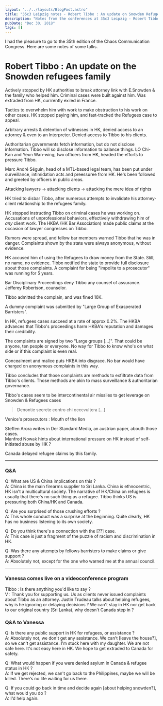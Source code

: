 ```yaml
---
layout: "../../layouts/BlogPost.astro"
title: "35c3 Leipzig notes - Robert Tibbo : An update on Snowden Refugees"
description: "Notes from the conferences at 35c3 Leipzig - Robert Tibbo : An update on Snowden Refugees"
pubDate: "Dec 30, 2018"
tags: []
---
```


I had the pleasure to go to the 35th edition of the Chaos Communication Congress. Here are some notes of some talks.

# Robert Tibbo : An update on the Snowden refugees family

Actively stopped by HK authorities to break attorney link with E.Snowden & the family who helped him. Criminal cases were built against him. Was extraded from HK, currrently exiled in France.

Tactics to overwhelm him with work to make obstruction to his work on other cases. HK stopped paying him, and fast-tracked the Refugees case to appeal.

Arbitrary arrests & detention of witnesses in HK, denied access to an attorney & even to an Interpreter. Denied access to Tibbo to his clients.

Authoritarian governments fetch information, but do not disclose information. Tibbo will so disclose information to balance things. LO Chi-Kan and Yeun Wan-wing, two officers from HK, headed the efforts to pressure Tibbo.

Marc André Séguin, head of a MTL-based legal team, has been put under surveillance, intimidation acts and preessuree from HK. He's been followed and greeted by officers in public areas.

Attacking lawyers -> attacking clients -> attacking the mere idea of rights

HK tried to disbar Tibbo, after numerous attempts to invalidate his attorney-client relationship to the refugees family.

HK stopped instructing Tibbo on criminal cases he was working on. Accusations of unprofessional behaviors, effectively withdrawing him of *any* client work. The HKBA (HK Bar Association) made public claims at the occasion of lawyer congresses on Tibbo. 

Rumors were spread, and fellow bar members warned Tibbo that he was in danger. Complaints shown by the state were always anonymous, without evidence.

HK accused him of using the Refugees to draw money from the State. Still, no name, no evidence. Tibbo notified the state to provide full disclosure about those complaints. A complaint for being "impolite to a prosecutor" was running for 5 years.  

Bar Disciplinary Proceedings deny Tibbo any counsel of assurance. Jefferey Robertson, counselor.

Tibbo admitted the complain, and was fined 10K.  

A dummy complaint was submitted by "Large Group of Exasperated Barristers". 

In HK, refugees cases succeed at a rate of approx 0.2%.
The HKBA advances that Tibbo's proceedings harm HKBA's reputation and damages their credibility.

The complaints are signed by two "Large groups [...]". That could be anyone, ten people or everyone. No way for Tibbo to know who's on what side or if this complaint is even real.

Concealment and malice puts HKBA into disgrace.
No bar would have charged on anonymous complaints in this way.  

Tibbo concludes that those complaints are methods to exfiltrate data from Tibbo's clients. Those methods are akin to mass surveillance & authoritarian governance.  

Tibbo's cases seem to be intercontinental air missiles to get leverage on Snowden & Refugees cases  

> Denontie secrete contro chi occcvultera [...]  

Venice's prosecutors : Mouth of the lion  

Steffen Arora writes in Der Standard Media, an austrian paper, abouth those cases.  
Manfred Nowak hints about international pressure on HK instead of self-initiated abuse by HK ?  

Canada delayed refugee claims by this family.  

---

### Q&A
 
Q: What are US & China implications on this ?  
A: China is the main firearms supplier to Sri Lanka. China is ethnocentric, HK isn't a multicultural society. The narrative of HK/China on refugees is usually that there's no such thing as a refugee. Tibbo thinks US is pressuring both China/HK and Canada.  

Q: Are you surprised of those crushing efforts ?  
A: This whole conduct was a surprise at the beginning. Quite clearly, HK has no business listening to its own society.  

Q: Do you think there's a connection with the [??] case.  
A: This case is just a fragment of the puzzle of racism and discrimination in HK.  

Q: Was there any attempts by fellows barristers to make claims or give support ?  
A: Absolutely not, except for the one who warned me at the annual council.  

---

### Vanessa comes live on a videoconference program

Tibbo : Is there anything you'd like to say ?   
V : Thank you for supporting us. Us as clients never issued complaints about Tibbo as an attorney. Justin Trudeau talks about helping refugees, why is he ignoring or delaying decisions ? We can't stay in HK nor get back to our original country (Sri Lanka), why doesn't Canada step in ?  

### Q&A to Vanessa

Q: Is there any public support in HK for refugees, or assistance ?  
A: Absolutely not, we don't get any assistance. We can't [leave the house?], so we can't get assistance. I'm stuck here with my daughter. We are not safe here. It's not easy here in HK. We hope to get extraded to Canada for safety.  

Q: What would happen if you were denied asylum in Canada & refugee status in HK ?  
A: If we get rejected, we can't go back to the Philippines, maybe we will be killed. There's no life waiting for us there.  

Q: If you could go back in time and decide again [about helping snowden?], what would you do ?  
A: I'd help again.  


